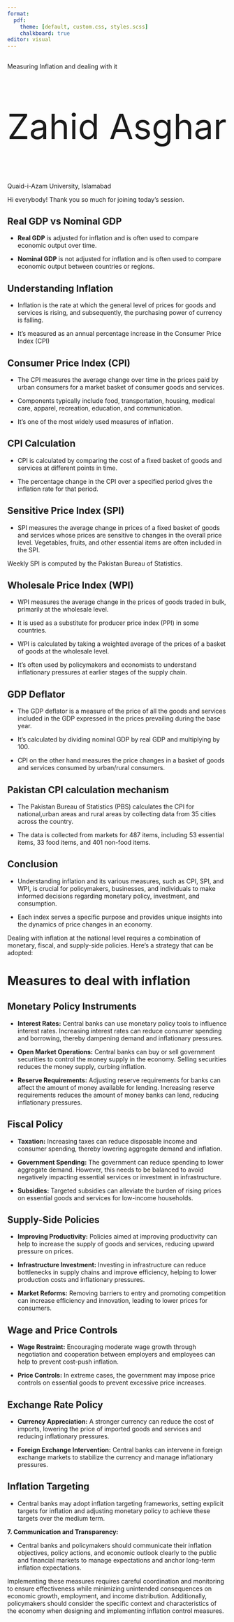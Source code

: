 ---
format:
  pdf: 
    theme: [default, custom.css, styles.scss]
    chalkboard: true
editor: visual
---

##  {.title}

::: r-fit-text
[Measuring Inflation and dealing with it]{.flow}
:::

::: {style="font-size: 80px"}
Zahid Asghar
:::

Quaid-i-Azam University, Islamabad

::: notes
Hi everybody! Thank you so much for joining today's session.
:::

## Real GDP vs Nominal GDP

-   **Real GDP** is adjusted for inflation and is often used to compare economic output over time.

-   **Nominal GDP** is not adjusted for inflation and is often used to compare economic output between countries or regions.

## Understanding Inflation

-   Inflation is the rate at which the general level of prices for goods and services is rising, and subsequently, the purchasing power of currency is falling.

-   It's measured as an annual percentage increase in the Consumer Price Index (CPI)

## Consumer Price Index (CPI)

-   The CPI measures the average change over time in the prices paid by urban consumers for a market basket of consumer goods and services.

-   Components typically include food, transportation, housing, medical care, apparel, recreation, education, and communication.

-   It's one of the most widely used measures of inflation.

## CPI Calculation

-   CPI is calculated by comparing the cost of a fixed basket of goods and services at different points in time.

-   The percentage change in the CPI over a specified period gives the inflation rate for that period.

## Sensitive Price Index (SPI)

-   SPI measures the average change in prices of a fixed basket of goods and services whose prices are sensitive to changes in the overall price level. Vegetables, fruits, and other essential items are often included in the SPI.

Weekly SPI is computed by the Pakistan Bureau of Statistics.

## Wholesale Price Index (WPI)

-   WPI measures the average change in the prices of goods traded in bulk, primarily at the wholesale level.

-   It is used as a substitute for producer price index (PPI) in some countries.

-   WPI is calculated by taking a weighted average of the prices of a basket of goods at the wholesale level.

-   It's often used by policymakers and economists to understand inflationary pressures at earlier stages of the supply chain.

## GDP Deflator

-   The GDP deflator is a measure of the price of all the goods and services included in the GDP expressed in the prices prevailing during the base year.

-   It's calculated by dividing nominal GDP by real GDP and multiplying by 100.

-   CPI on the other hand measures the price changes in a basket of goods and services consumed by urban/rural consumers.

## Pakistan CPI calculation mechanism

-   The Pakistan Bureau of Statistics (PBS) calculates the CPI for national,urban areas and rural areas by collecting data from 35 cities across the country.

-   The data is collected from markets for 487 items, including 53 essential items, 33 food items, and 401 non-food items.

## Conclusion

-   Understanding inflation and its various measures, such as CPI, SPI, and WPI, is crucial for policymakers, businesses, and individuals to make informed decisions regarding monetary policy, investment, and consumption.

-   Each index serves a specific purpose and provides unique insights into the dynamics of price changes in an economy.

Dealing with inflation at the national level requires a combination of monetary, fiscal, and supply-side policies. Here's a strategy that can be adopted:


# Measures to deal with inflation


## Monetary Policy Instruments


- **Interest Rates:** Central banks can use monetary policy tools to influence interest rates. Increasing interest rates can reduce consumer spending and borrowing, thereby dampening demand and inflationary pressures.
  
- **Open Market Operations:** Central banks can buy or sell government securities to control the money supply in the economy. Selling securities reduces the money supply, curbing inflation.
  
- **Reserve Requirements:** Adjusting reserve requirements for banks can affect the amount of money available for lending. Increasing reserve requirements reduces the amount of money banks can lend, reducing inflationary pressures.

## Fiscal Policy

- **Taxation:** Increasing taxes can reduce disposable income and consumer spending, thereby lowering aggregate demand and inflation.
  
- **Government Spending:** The government can reduce spending to lower aggregate demand. However, this needs to be balanced to avoid negatively impacting essential services or investment in infrastructure.
  
- **Subsidies:** Targeted subsidies can alleviate the burden of rising prices on essential goods and services for low-income households.

## Supply-Side Policies

- **Improving Productivity:** Policies aimed at improving productivity can help to increase the supply of goods and services, reducing upward pressure on prices.
  
- **Infrastructure Investment:** Investing in infrastructure can reduce bottlenecks in supply chains and improve efficiency, helping to lower production costs and inflationary pressures.
  
- **Market Reforms:** Removing barriers to entry and promoting competition can increase efficiency and innovation, leading to lower prices for consumers.

## Wage and Price Controls

- **Wage Restraint:** Encouraging moderate wage growth through negotiation and cooperation between employers and employees can help to prevent cost-push inflation.
  
- **Price Controls:** In extreme cases, the government may impose price controls on essential goods to prevent excessive price increases.

## Exchange Rate Policy

- **Currency Appreciation:** A stronger currency can reduce the cost of imports, lowering the price of imported goods and services and reducing inflationary pressures.
  
- **Foreign Exchange Intervention:** Central banks can intervene in foreign exchange markets to stabilize the currency and manage inflationary pressures.

## Inflation Targeting

- Central banks may adopt inflation targeting frameworks, setting explicit targets for inflation and adjusting monetary policy to achieve these targets over the medium term.

**7. Communication and Transparency:**

- Central banks and policymakers should communicate their inflation objectives, policy actions, and economic outlook clearly to the public and financial markets to manage expectations and anchor long-term inflation expectations.

Implementing these measures requires careful coordination and monitoring to ensure effectiveness while minimizing unintended consequences on economic growth, employment, and income distribution. Additionally, policymakers should consider the specific context and characteristics of the economy when designing and implementing inflation control measures.
